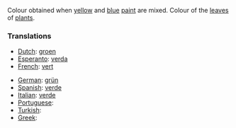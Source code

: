 Colour obtained when [[yellow]] and [[blue]] [[paint]] are mixed. Colour of the [[leaf|leaves]] of [[plant]]s.

===Translations===

* [[Dutch]]: [[groen]]
* [[Esperanto]]: [[verda]]
* [[French]]: [[vert]]

* [[German]]: [[grün]]
* [[Spanish]]: [[verde]]
* [[Italian]]: [[verde]]
* [[Portuguese]]: [[]]
* [[Turkish]]: [[]]
* [[Greek]]: [[]]